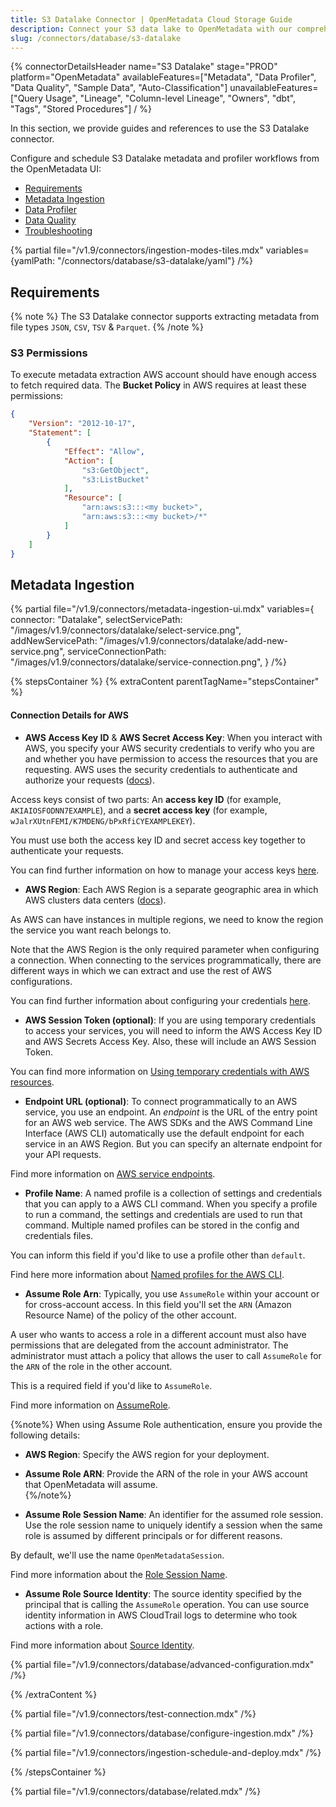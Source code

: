 ```yaml
---
title: S3 Datalake Connector | OpenMetadata Cloud Storage Guide
description: Connect your S3 data lake to OpenMetadata with our comprehensive database connector guide. Setup instructions, configuration examples, and best practices included.
slug: /connectors/database/s3-datalake
---
```


{% connectorDetailsHeader
name="S3 Datalake"
stage="PROD"
platform="OpenMetadata"
availableFeatures=["Metadata", "Data Profiler", "Data Quality", "Sample Data", "Auto-Classification"]
unavailableFeatures=["Query Usage", "Lineage", "Column-level Lineage", "Owners", "dbt", "Tags", "Stored Procedures"]
/ %}

In this section, we provide guides and references to use the S3 Datalake connector.

Configure and schedule S3 Datalake metadata and profiler workflows from the OpenMetadata UI:
- [Requirements](#requirements)
- [Metadata Ingestion](#metadata-ingestion)
- [Data Profiler](/how-to-guides/data-quality-observability/profiler/workflow)
- [Data Quality](/how-to-guides/data-quality-observability/quality)
- [Troubleshooting](/connectors/database/s3-datalake/troubleshooting)

{% partial file="/v1.9/connectors/ingestion-modes-tiles.mdx" variables={yamlPath: "/connectors/database/s3-datalake/yaml"} /%}

## Requirements

{% note %}
The S3 Datalake connector supports extracting metadata from file types `JSON`, `CSV`, `TSV` & `Parquet`.
{% /note %}

### S3 Permissions

To execute metadata extraction AWS account should have enough access to fetch required data. The <strong>Bucket Policy</strong> in AWS requires at least these permissions:

```json
{
    "Version": "2012-10-17",
    "Statement": [
        {
            "Effect": "Allow",
            "Action": [
                "s3:GetObject",
                "s3:ListBucket"
            ],
            "Resource": [
                "arn:aws:s3:::<my bucket>",
                "arn:aws:s3:::<my bucket>/*"
            ]
        }
    ]
}
```

## Metadata Ingestion

{% partial 
  file="/v1.9/connectors/metadata-ingestion-ui.mdx" 
  variables={
    connector: "Datalake", 
    selectServicePath: "/images/v1.9/connectors/datalake/select-service.png",
    addNewServicePath: "/images/v1.9/connectors/datalake/add-new-service.png",
    serviceConnectionPath: "/images/v1.9/connectors/datalake/service-connection.png",
} 
/%}

{% stepsContainer %}
{% extraContent parentTagName="stepsContainer" %}

#### Connection Details for AWS

- **AWS Access Key ID** & **AWS Secret Access Key**: When you interact with AWS, you specify your AWS security credentials to verify who you are and whether you have
  permission to access the resources that you are requesting. AWS uses the security credentials to authenticate and
  authorize your requests ([docs](https://docs.aws.amazon.com/IAM/latest/UserGuide/security-creds.html)).

Access keys consist of two parts: An **access key ID** (for example, `AKIAIOSFODNN7EXAMPLE`), and a **secret access key** (for example, `wJalrXUtnFEMI/K7MDENG/bPxRfiCYEXAMPLEKEY`).

You must use both the access key ID and secret access key together to authenticate your requests.

You can find further information on how to manage your access keys [here](https://docs.aws.amazon.com/IAM/latest/UserGuide/id_credentials_access-keys.html).

- **AWS Region**: Each AWS Region is a separate geographic area in which AWS clusters data centers ([docs](https://docs.aws.amazon.com/AmazonRDS/latest/UserGuide/Concepts.RegionsAndAvailabilityZones.html)).

As AWS can have instances in multiple regions, we need to know the region the service you want reach belongs to.

Note that the AWS Region is the only required parameter when configuring a connection. When connecting to the
services programmatically, there are different ways in which we can extract and use the rest of AWS configurations.

You can find further information about configuring your credentials [here](https://boto3.amazonaws.com/v1/documentation/api/latest/guide/credentials.html#configuring-credentials).

- **AWS Session Token (optional)**: If you are using temporary credentials to access your services, you will need to inform the AWS Access Key ID
  and AWS Secrets Access Key. Also, these will include an AWS Session Token.

You can find more information on [Using temporary credentials with AWS resources](https://docs.aws.amazon.com/IAM/latest/UserGuide/id_credentials_temp_use-resources.html).

- **Endpoint URL (optional)**: To connect programmatically to an AWS service, you use an endpoint. An *endpoint* is the URL of the
  entry point for an AWS web service. The AWS SDKs and the AWS Command Line Interface (AWS CLI) automatically use the
  default endpoint for each service in an AWS Region. But you can specify an alternate endpoint for your API requests.

Find more information on [AWS service endpoints](https://docs.aws.amazon.com/general/latest/gr/rande.html).

- **Profile Name**: A named profile is a collection of settings and credentials that you can apply to a AWS CLI command.
  When you specify a profile to run a command, the settings and credentials are used to run that command.
  Multiple named profiles can be stored in the config and credentials files.

You can inform this field if you'd like to use a profile other than `default`.

Find here more information about [Named profiles for the AWS CLI](https://docs.aws.amazon.com/cli/latest/userguide/cli-configure-profiles.html).

- **Assume Role Arn**: Typically, you use `AssumeRole` within your account or for cross-account access. In this field you'll set the
  `ARN` (Amazon Resource Name) of the policy of the other account.

A user who wants to access a role in a different account must also have permissions that are delegated from the account
administrator. The administrator must attach a policy that allows the user to call `AssumeRole` for the `ARN` of the role in the other account.

This is a required field if you'd like to `AssumeRole`.

Find more information on [AssumeRole](https://docs.aws.amazon.com/STS/latest/APIReference/API_AssumeRole.html).

{%note%}
When using Assume Role authentication, ensure you provide the following details:  
- **AWS Region**: Specify the AWS region for your deployment.  
- **Assume Role ARN**: Provide the ARN of the role in your AWS account that OpenMetadata will assume.  
{%/note%}

- **Assume Role Session Name**: An identifier for the assumed role session. Use the role session name to uniquely identify a session when the same role
  is assumed by different principals or for different reasons.

By default, we'll use the name `OpenMetadataSession`.

Find more information about the [Role Session Name](https://docs.aws.amazon.com/STS/latest/APIReference/API_AssumeRole.html#:~:text=An%20identifier%20for%20the%20assumed%20role%20session.).

- **Assume Role Source Identity**: The source identity specified by the principal that is calling the `AssumeRole` operation. You can use source identity
  information in AWS CloudTrail logs to determine who took actions with a role.

Find more information about [Source Identity](https://docs.aws.amazon.com/STS/latest/APIReference/API_AssumeRole.html#:~:text=Required%3A%20No-,SourceIdentity,-The%20source%20identity).


{% partial file="/v1.9/connectors/database/advanced-configuration.mdx" /%}

{% /extraContent %}

{% partial file="/v1.9/connectors/test-connection.mdx" /%}

{% partial file="/v1.9/connectors/database/configure-ingestion.mdx" /%}

{% partial file="/v1.9/connectors/ingestion-schedule-and-deploy.mdx" /%}

{% /stepsContainer %}

{% partial file="/v1.9/connectors/database/related.mdx" /%}
